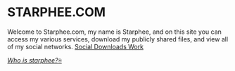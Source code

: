
<Banner>

# STARPHEE.COM


<Container>
Welcome to Starphee.com, my name is Starphee, and on this site you can access my various services, download my publicly shared files, and view all of my social networks. 
</Container>

<a class="gtm-button" href="/social" rel="external">
  Social
</a>
<a class="gtm-button" href="/downloads" rel="external">
  Downloads
</a>
<a class="gtm-button" href="/work" rel="external">
  Work
</a>
</Banner>


[_Who is starphee?_](/about)[⍟](/secret)




